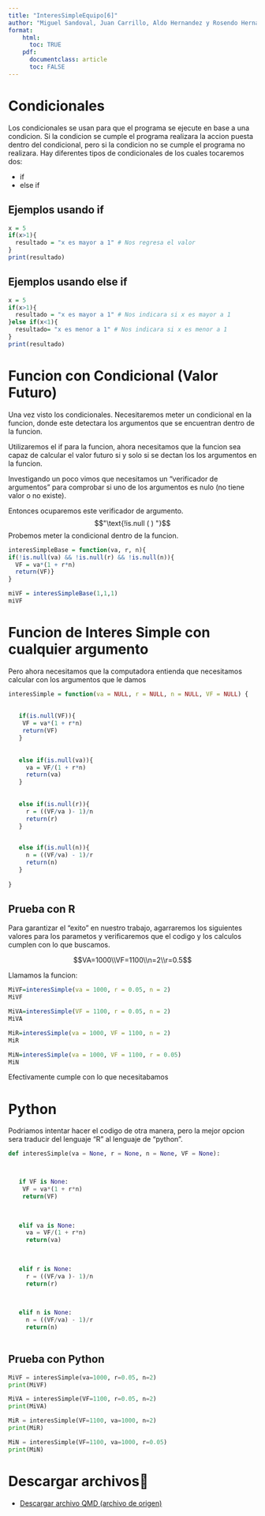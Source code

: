 ```yaml
---
title: "InteresSimpleEquipo[6]"
author: "Miguel Sandoval, Juan Carrillo, Aldo Hernandez y Rosendo Hernandez"
format: 
    html:
      toc: TRUE
    pdf:
      documentclass: article
      toc: FALSE
---
```


# Condicionales

Los condicionales se usan para que el programa se ejecute en base a una condicion. Si la condicion se cumple el programa realizara la accion puesta dentro del condicional, pero si la condicion no se cumple el programa no realizara.
Hay diferentes tipos de condicionales de los cuales tocaremos dos:

- if
- else if


## Ejemplos usando if

```r
x = 5
if(x>1){
  resultado = "x es mayor a 1" # Nos regresa el valor
}
print(resultado)
```

## Ejemplos usando else if

```r
x = 5
if(x>1){
  resultado = "x es mayor a 1" # Nos indicara si x es mayor a 1
}else if(x<1){
  resultado= "x es menor a 1" # Nos indicara si x es menor a 1
}
print(resultado)
```



# Funcion con Condicional  (Valor Futuro)

Una vez visto los condicionales. Necesitaremos meter un condicional en la funcion, donde este detectara los argumentos que se encuentran dentro de la funcion.  

Utilizaremos el if para la funcion, ahora necesitamos que la funcion sea capaz de calcular el valor futuro si y solo si se dectan los los argumentos en la funcion.  

Investigando un poco vimos que necesitamos un "verificador de argumentos" para comprobar si uno de los argumentos es nulo (no tiene valor o no existe).  

Entonces ocuparemos este verificador de argumento.
$$"\text{!is.null ( ) "}$$
Probemos meter la condicional dentro de la funcion.

```r
interesSimpleBase = function(va, r, n){
if(!is.null(va) && !is.null(r) && !is.null(n)){
  VF = va*(1 + r*n)
  return(VF)}
}
```


```r
miVF = interesSimpleBase(1,1,1)
miVF
```
\newpage
# Funcion de Interes Simple con cualquier argumento

Pero ahora necesitamos que la computadora entienda que necesitamos calcular con los argumentos que le damos

```r
interesSimple = function(va = NULL, r = NULL, n = NULL, VF = NULL) { 
   
   
   if(is.null(VF)){
    VF = va*(1 + r*n)
    return(VF)
   }
   
  
   else if(is.null(va)){
     va = VF/(1 + r*n)
     return(va)
   }
   
  
   else if(is.null(r)){
     r = ((VF/va )- 1)/n
     return(r)
   }
   

   else if(is.null(n)){
     n = ((VF/va) - 1)/r
     return(n)
   }
   
}
```

\newpage
## Prueba con R

Para garantizar el "exito" en nuestro trabajo, agarraremos los siguientes valores para los parametos y verificaremos que el codigo y los calculos cumplen con lo que buscamos.

$$VA=1000\\VF=1100\\n=2\\r=0.5$$

Llamamos la funcion:

```r
MiVF=interesSimple(va = 1000, r = 0.05, n = 2)
MiVF
```

```r
MiVA=interesSimple(VF = 1100, r = 0.05, n = 2)
MiVA
```


```r
MiR=interesSimple(va = 1000, VF = 1100, n = 2)
MiR
```


```r
MiN=interesSimple(va = 1000, VF = 1100, r = 0.05)
MiN
```

Efectivamente cumple con lo que necesitabamos

\newpage
# Python

Podriamos intentar hacer el codigo de otra manera, pero la mejor opcion sera traducir del lenguaje "R" al lenguaje de "python".

```python
def interesSimple(va = None, r = None, n = None, VF = None):



   if VF is None:
    VF = va*(1 + r*n)
    return(VF)
   
   

   elif va is None:
     va = VF/(1 + r*n)
     return(va)
   
   

   elif r is None:
     r = ((VF/va )- 1)/n
     return(r)
   
   

   elif n is None:
     n = ((VF/va) - 1)/r
     return(n)
   

```

\newpage
## Prueba con Python

```python

MiVF = interesSimple(va=1000, r=0.05, n=2)
print(MiVF)

```


```python

MiVA = interesSimple(VF=1100, r=0.05, n=2)
print(MiVA)


```


```python

MiR = interesSimple(VF=1100, va=1000, n=2)
print(MiR)


```


```python

MiN = interesSimple(VF=1100, va=1000, r=0.05)
print(MiN)


```
# Descargar archivos💯


- [Descargar archivo QMD (archivo de origen)](index.qmd)

